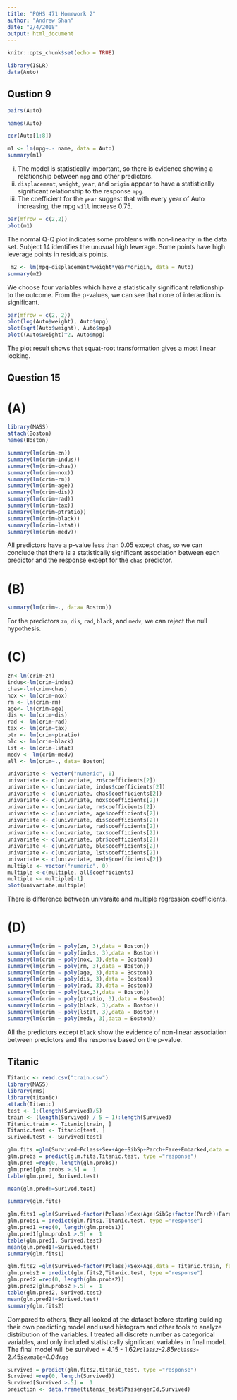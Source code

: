 ```yaml
---
title: "PQHS 471 Homework 2"
author: "Andrew Shan"
date: "2/4/2018"
output: html_document
---
```


```r
knitr::opts_chunk$set(echo = TRUE)
```

```r
library(ISLR)
data(Auto)
```

## Qustion 9
```r
pairs(Auto)
```
```r
names(Auto)
```

```r
cor(Auto[1:8])
```

```r
m1 <- lm(mpg~.- name, data = Auto)
summary(m1)
```

(i) The model is statistically important, so there is evidence showing a relationship between `mpg` and other predictors. 
(ii) `displacement`, `weight`, `year`, and `origin` appear to have a statistically significant relationship to the response `mpg`.
(iii) The coefficient for the `year` suggest that with every year of Auto increasing, the mpg `will` increase 0.75.

```r
par(mfrow = c(2,2))
plot(m1)
```

The normal Q-Q plot indicates some problems with non-linearity in the data set. Subject 14 identifies the unusual high leverage. Some points have high leverage points in residuals points. 

```r
 m2 <- lm(mpg~displacement*weight*year*origin, data = Auto)
summary(m2)
```

We choose four variables which have a statistically significant relationship to the outcome. From the p-values, we can see that none of interaction is significant. 

```r
par(mfrow = c(2, 2))
plot(log(Auto$weight), Auto$mpg)
plot(sqrt(Auto$weight), Auto$mpg)
plot((Auto$weight)^2, Auto$mpg)
```

The plot result shows that squat-root transformation gives a most linear looking. 

## Question 15

# (A)

```r
library(MASS)
attach(Boston)
names(Boston)
```

```r
summary(lm(crim~zn))
summary(lm(crim~indus))
summary(lm(crim~chas))
summary(lm(crim~nox))
summary(lm(crim~rm))
summary(lm(crim~age))
summary(lm(crim~dis))
summary(lm(crim~rad))
summary(lm(crim~tax))
summary(lm(crim~ptratio))
summary(lm(crim~black))
summary(lm(crim~lstat))
summary(lm(crim~medv))
```

 All predictors have a p-value less than 0.05 except `chas`, so we can conclude that there is a statistically significant association between each predictor and the response except for the `chas` predictor.
 

# (B)
```r
summary(lm(crim~., data= Boston))
```
 
 For the predictors `zn`, `dis`, `rad`, `black`, and `medv`, we can reject the null hypothesis.
 
# (C)
 
```r
zn<-lm(crim~zn)
indus<-lm(crim~indus)
chas<-lm(crim~chas)
nox <- lm(crim~nox)
rm <- lm(crim~rm)
age<- lm(crim~age)
dis <- lm(crim~dis)
rad <- lm(crim~rad) 
tax <- lm(crim~tax)
ptr <- lm(crim~ptratio)
blc <- lm(crim~black)
lst <- lm(crim~lstat)
medv <- lm(crim~medv)
all <- lm(crim~., data= Boston)
```

```r
univariate <- vector("numeric", 0)
univariate <- c(univariate, zn$coefficients[2])
univariate <- c(univariate, indus$coefficients[2])
univariate <- c(univariate, chas$coefficients[2])
univariate <- c(univariate, nox$coefficients[2])
univariate <- c(univariate, rm$coefficients[2])
univariate <- c(univariate, age$coefficients[2])
univariate <- c(univariate, dis$coefficients[2])
univariate <- c(univariate, rad$coefficients[2])
univariate <- c(univariate, tax$coefficients[2])
univariate <- c(univariate, ptr$coefficients[2])
univariate <- c(univariate, blc$coefficients[2])
univariate <- c(univariate, lst$coefficients[2])
univariate <- c(univariate, medv$coefficients[2])
multiple <- vector("numeric", 0)
multiple <-c(multiple, all$coefficients)
multiple <- multiple[-1]
plot(univariate,multiple)
```
 
 There is difference between univaraite and multiple regression coefficients. 
 
# (D)

```r
summary(lm(crim ~ poly(zn, 3),data = Boston))
summary(lm(crim ~ poly(indus, 3),data = Boston))
summary(lm(crim ~ poly(nox, 3),data = Boston))
summary(lm(crim ~ poly(rm, 3),data = Boston))
summary(lm(crim ~ poly(age, 3),data = Boston))
summary(lm(crim ~ poly(dis, 3),data = Boston))
summary(lm(crim ~ poly(rad, 3),data = Boston))
summary(lm(crim ~ poly(tax,3),data = Boston))
summary(lm(crim ~ poly(ptratio, 3),data = Boston))
summary(lm(crim ~ poly(black, 3),data = Boston))
summary(lm(crim ~ poly(lstat, 3),data = Boston))
summary(lm(crim ~ poly(medv, 3),data = Boston))
```
All the predictors except `black` show the evidence of non-linear association between predictors and the response based on the p-value. 

## Titanic

```r
Titanic <- read.csv("train.csv")
library(MASS)
library(rms)
library(titanic)
attach(Titanic)
test <- 1:(length(Survived)/5)
train <- (length(Survived) / 5 + 1):length(Survived)
Titanic.train <- Titanic[train, ]
Titanic.test <- Titanic[test, ]
Surived.test <- Survived[test]
```

```r
glm.fits =glm(Survived~Pclass+Sex+Age+SibSp+Parch+Fare+Embarked,data = Titanic.train, family = binomial)
glm.probs = predict(glm.fits,Titanic.test, type ="response")
glm.pred =rep(0, length(glm.probs))
glm.pred[glm.probs >.5] =  1
table(glm.pred, Surived.test)
```

```r
mean(glm.pred!=Surived.test)
```
```r
summary(glm.fits)
```
```r
glm.fits1 =glm(Survived~factor(Pclass)+Sex+Age+SibSp+factor(Parch)+Fare+Embarked,data = Titanic.train, family = binomial)
glm.probs1 = predict(glm.fits1,Titanic.test, type ="response")
glm.pred1 =rep(0, length(glm.probs1))
glm.pred1[glm.probs1 >.5] =  1
table(glm.pred1, Surived.test)
mean(glm.pred1!=Surived.test)
summary(glm.fits1)
```
```r
glm.fits2 =glm(Survived~factor(Pclass)+Sex+Age,data = Titanic.train, family = binomial)
glm.probs2 = predict(glm.fits2,Titanic.test, type ="response")
glm.pred2 =rep(0, length(glm.probs2))
glm.pred2[glm.probs2 >.5] =  1
table(glm.pred2, Surived.test)
mean(glm.pred2!=Surived.test)
summary(glm.fits2)
```

Compared to others, they all looked at the dataset before starting building their own predicting model and used histogram and other tools to analyze distribution of the variables. I treated all discrete number as categorical variables, and only included statistically significant variables in final model.
The final model will be survived = 4.15 - 1.62*`Pclass2`-2.85*`Pclass3`-2.45*`Sexmale`-0.04*`Age`
```r
Survived = predict(glm.fits2,titanic_test, type ="response")
Survived =rep(0, length(Survived))
Survived[Survived >.5] =  1
preiction <- data.frame(titanic_test$PassengerId,Survived)
```



